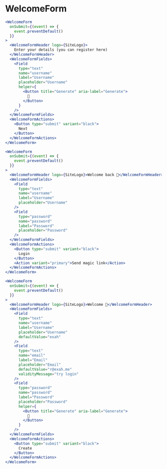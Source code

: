 
# WelcomeForm

```jsx live
<WelcomeForm
  onSubmit={(event) => {
    event.preventDefault()
  }}
>
  <WelcomeFormHeader logo={SiteLogo}>
    Enter your details (you can register here)
  </WelcomeFormHeader>
  <WelcomeFormFields>
    <Field
      type="text"
      name="username"
      label="Username"
      placeholder="Username"
      helper={
        <Button title="Generate" aria-label="Generate">
          🎲
        </Button>
      }
    />
  </WelcomeFormFields>
  <WelcomeFormActions>
    <Button type="submit" variant="black">
      Next
    </Button>
  </WelcomeFormActions>
</WelcomeForm>
```

```jsx live
<WelcomeForm
  onSubmit={(event) => {
    event.preventDefault()
  }}
>
  <WelcomeFormHeader logo={SiteLogo}>Welcome back 👋</WelcomeFormHeader>
  <WelcomeFormFields>
    <Field
      type="text"
      name="username"
      label="Username"
      placeholder="Username"
    />
    <Field
      type="password"
      name="password"
      label="Password"
      placeholder="Password"
    />
  </WelcomeFormFields>
  <WelcomeFormActions>
    <Button type="submit" variant="black">
      Login
    </Button>
    <Action variant="primary">Send magic link</Action>
  </WelcomeFormActions>
</WelcomeForm>
```

```jsx live
<WelcomeForm
  onSubmit={(event) => {
    event.preventDefault()
  }}
>
  <WelcomeFormHeader logo={SiteLogo}>Welcome 👋</WelcomeFormHeader>
  <WelcomeFormFields>
    <Field
      type="text"
      name="username"
      label="Username"
      placeholder="Username"
      defaultValue="exah"
    />
    <Field
      type="text"
      name="email"
      label="Email"
      placeholder="Email"
      defaultValue="r@exah.me"
      validityMessage="try login"
    />
    <Field
      type="password"
      name="password"
      label="Password"
      placeholder="Password"
      helper={
        <Button title="Generate" aria-label="Generate">
          🎲
        </Button>
      }
    />
  </WelcomeFormFields>
  <WelcomeFormActions>
    <Button type="submit" variant="black">
      Create
    </Button>
  </WelcomeFormActions>
</WelcomeForm>
```
